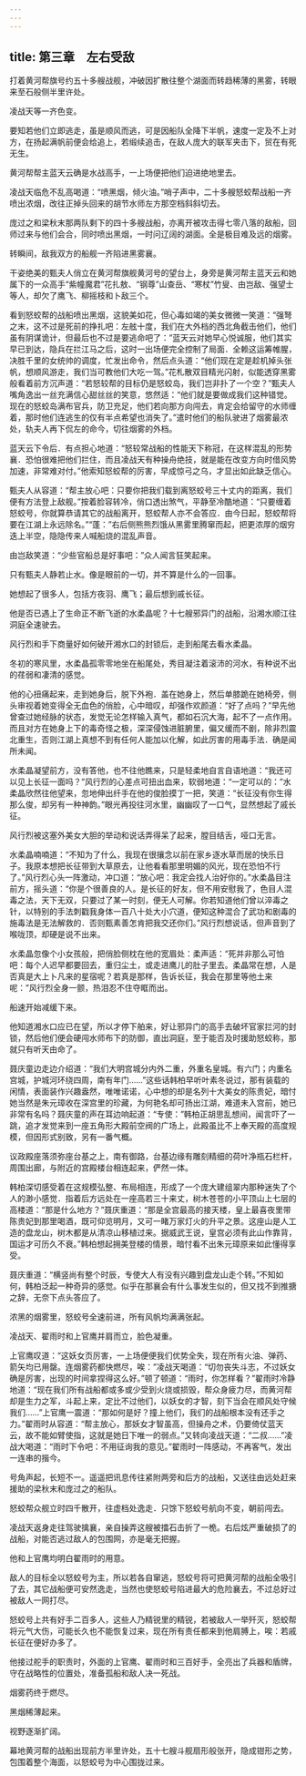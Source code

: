 ```yaml
---
---
---
```

title: 第三章　左右受敌
---



打着黄河帮旗号约五十多艘战舰，冲破因扩散往整个湖面而转趋稀薄的黑雾，转眼来至石般侧半里许处。

凌战天等一齐色变。

要知若他们立即逃走，虽是顺风而逃，可是因船队全降下半帆，速度一定及不上对方，在扬起满帆前便会给追上，若缎续追击，在敌人庞大的联军夹击下，贸在有死无生。

黄河帮帮主蓝天云确是水战高手，一上场便把他们迫进绝地里去。

凌战天临危不乱高喝道：“喷黑烟，倾火油。”哨子声中，二十多艘怒蛟帮战船一齐喷出浓烟，改往正掉头回来的胡节水师左方那空档斜斜切去。

庞过之和梁秋末那两队剩下的四十多艘战船，亦离开被攻击得七零八落的敌船，回师过来与他们会合，同时喷出黑烟，一时问辽阔的湖面。全是极目难及远的烟雾。

转瞬间，敌我双方的船舰一齐陷进黑雾襄。

干姿绝美的甄夫人俏立在黄河帮旗舰黄河号的望台上，身旁是黄河帮主蓝天云和她属下的一众高手“紫幢魔君”花扎敖、“钢尊”山查岳、“寒杖”竹叟、由岂敌、强望士等人，却欠了鹰飞、柳摇枝和卜敌三个。

看到怒蛟帮的战船喷出黑烟，这貌美如花，但心毒如竭的美女微微一笑道：“强弩之末，这不过是死前的挣扎吧：左舷十度，我们在大外档的西北角截击他们，他们虽有阴谋诡计，但最后也不过是要逃命吧了：”蓝天云对她早心悦诚服，他们其实早已到达，隐兵在拦江马之后，这时一出场便完全控制了局面．全赖这运筹帷腥，决胜千里的女统帅的调度，忙发出命令，然后点头道：“他们现在定是趁机掉头张帆，想顺风游走，我们当可教他们大吃一驾。”花札散双目精光闪射，似能透穿黑雾般看着前方沉声道：“若怒较帮的目标仍是怒蛟岛，我们岂非扑了一个空？”甄夫人嘴角逸出一丝充满信心甜丝丝的笑意，悠然适：“他们就是要做成我们这种错觉。现在的怒蛟岛满布官兵，防卫充足，他们若向那方向闯去，肯定会给留守的水师缠着，那时他们连逃生的仅有半点希望也消失了。”遣时他们的船队驶进了烟雾最浓处，轨夫人再下侃左的命今，切往烟雾的外档。

蓝天云下令后．有点担心地道：“怒较常战船的性能天下称冠，在这样混乱的形势襄．恐怕很难把他们拦住，而且凌战天有种操舟绝技，就是能在改变方向时借风势加速，非常难对付。”他索知怒蛟帮的厉害，早成惊弓之乌，才显出如此缺乏信心。

甄夫人从容道：“帮主放心吧：只要你把我们载到离怒蛟号三十丈内的距离，我们便有方法登上敌舰。”按着脸容转冷，俏口透出煞气，平静至冷酷地道：“只要缠着怒蛟号，你就算恭请其它的战船离开，怒蛟帮人亦不会答应．由今日起，怒蛟帮将要在江湖上永远除名。”“蓬：”右后侧熊熊烈饿从黑雾里腾窜而起，把更浓厚的烟穷迭上半空，隐隐传来人喊船烧的混乱声音。

由岂敌笑道：“少些官船总是好事吧：”众人闻言狂笑起来。

只有甄夫人静若止水。像是眼前的一切，并不算是什么的一回事。

她想起了很多人，包括方夜羽、鹰飞；最后想到戚长征。

他是否已遇上了生命正不断飞逝的水柔晶呢？十七艘邪异门的战船，沿湘水顺江往洞庭全速驶去。

风行烈和手下商量好如何破开湘水口的封锁后，走到船尾去看水柔晶。

冬初的寒风里，水柔晶孤零零地坐在船尾处，秀目凝注着滚沛的河水，有种说不出的荏弱和凄清的感觉。

他的心扭痛起来，走到她身后，脱下外袍．盖在她身上，然后单膝跪在她椅旁，侧头审视着她变得全无血色的俏脸，心中暗叹，却强作欢颜道：“好了点吗？”早先他曾查过她经脉的状态，发觉无论怎样输入真气，都如石沉大海，起不了一点作用。而且对方在她身上下的毒奇怪之极，深深侵蚀进脏腑里，偏又缓而不剧，除非烈震北重生，否则江湖上真想不到有任何人能加以化解，如此厉害的用毒手法．确是闻所未闻。

水柔晶凝望前方，没有答他，也不往他瞧来，只是轻柔地自言自语地道：“我还可以见上长征一面吗？”风行烈的心差点可扭出血来，软弱地道：“一定可以的：”水柔晶欣然往他望来，忽地伸出纤手在他的俊脸摸丁一把，笑道：“长征没有你生得那么俊，却另有一种神韵。”眼光再投往河水里，幽幽叹了一口气，显然想起了戚长征。

风行烈被这塞外美女大胆的举动和说话弄得呆了起来，膛目结舌，哑口无言。

水柔晶喃喃道：“不知为了什么，我现在很攘念以前在家乡逐水草而居的快乐日子。我原本想把长征带到大草原去，让他看看那里明媚的风光，现在恐怕不行了。”风行烈心头一阵激动，冲口道：“放心吧：我定会找人治好你的。”水柔晶目注前方，摇头道：“你是个很善良的人。是长征的好友，但不用安慰我了，色目人混毒之法，天下无双，只要过了某一时刻，便无人可解。你若知道他们曾以淬毒之针，以特别的手法刺戳我身体一百八十处大小穴道，便知这种混合了武功和剧毒的施毒法是无法解救的．否则甄素善怎肯把我交还你们。”风行烈想说话，但声音到了喉咙顶，却硬是说不出来。

水柔晶忽像个小女孩般，把俏脸侧枕在他的宽眉处：柔声适：“死并非那么可怕吧：每个人迟早都要回去，重归尘土，或走进鹰儿的肚子里去。柔晶常在想，人是否真是大上卜凡来的星宿呢？若真是那样，告诉长征，我会在那里等他土来呢：”风行烈全身一颤，热泪忍不住夺眶而出。

船速开始减缓下来。

他知道湘水口应已在望，所以才停下舶来，好让邪异门的高手去破坏官家拦河的封锁，然后他们便会硬闯水师布下的防御，直出洞庭，至于能否及时援助怒蛟称，那就只有听天由命了。

聂庆童边走边介绍道：“我们大明宫城分内外二重，外重名皇城。有六门；内重名宫城，护城河环绕四周，南有年门……”这些话韩柏早听叶素冬说过，那有装载的闲情，表面装作兴趣盎然，唯唯诺诺，心中想的却是名列十大美女的陈贵妃，暗忖她当然是朱元璋收在深宫里的珍藏，为何艳名却可扬出江湖，难道未入宫前，她已非常有名吗？聂庆童的声在耳边响起道：“专使：”韩柏正胡思乱想间，闻言吓了一跳，追才发觉来到一座五角形大殿前空阀的广场上，此殿虽比不上奉天殿的高度规模，但因形式别致，另有一番气概。

议政殿座落须弥座台基之上，南有御路，台基边缘有雕刻精细的荷叶净瓶石栏杆，周围出廊，与附近的宫殿楼台相连起来，俨然一体。

韩柏深切感受着在这规模弘整、布局相连，形成了一个庞大建组翠内那种迷失了个人的渺小感觉．指着后方远处在一座高若三十来丈，树木苍苍的小平顶山上七层的高楼道：“那是什么地方？”聂庆重道：“那是全宫最高的接天楼，皇上最喜夜里带陈贵妃到那里喝酒，既可仰览明月，又可一睹万家灯火的升平之景。这座山是人工造的盘龙山，树木都是从清凉山移植过来。据威武王说，皇宫必须有此山作靠背，国运才可历久不衰。”韩柏想起拥美登楼的情景，暗忖看不出朱元璋原来如此懂得享受。

聂庆重道：“横竖尚有整个时辰，专使大人有没有兴趣到盘龙山走个转。”不知如何，韩柏泛起一种奇异的感觉。似乎在那襄会有什么事发生似的，但又找不到推搪之辞，无奈下点头答应了。

浓黑的烟雾里，怒蛟号全速前进，所有风帆均满满张起。

凌战天、翟雨时和上官鹰并肩而立，脸色凝重。

上官鹰叹道：“这妖女页厉害，一上场便便我们优势全失，现在所有火油、弹药、箭矢均已用罄。连烟雾药都快燃尽，唉：”凌战天喝道：“切勿丧失斗志，不过妖女确是厉害，出现的时间拿捏得这么好。”顿了顿道：“雨时，你怎样看？”翟雨时冷静地道：“现在我们所有战船都或多或少受到火烧或损毁，帮众身疲力尽，而黄河帮却是生力之军，斗起上来，定比不过他们，以妖女的才智，刻下当会在顺风处守候我们……”上官鹰一震道：“那如何是好？撞上他们，我们的战船根本没有还手之力。”翟雨时从容道：“帮主放心，那妖女才智虽高，但操舟之术，仍要倚仗蓝天云，故不能如臂使指，这就是她日下唯一的弱点。”又转向凌战天道：“二叔……”凌战大喝道：“雨时下令吧：不用征询我的意见。”翟雨时一阵感动，不再客气，发出一连串的揩今。

号角声起，长短不一。遥遥把讯息传往紧附两旁和后方的战船，又送往由远处赶来援助的梁秋末和庞过之的船队。

怒蛟帮众舰立时四千散开，往虚档处逸走．只馀下怒蛟号航向不变，朝前闯去。

凌战天返身走往驾驶擒襄，亲自操弄这艘被擂石击折了一桅。右后炫严重破损了的战船，对能否逃过敌人的包围网，亦是毫无把握。

他和上官鹰均明白翟雨时的用意。

敌人的目标全以怒蛟号为主，所以若各自窜逃，怒蛟号将可把黄河帮的战船全吸引了去，其它战船便可安然逸走，当然也使怒蛟号陷进最大的危险襄去，不过总好过被敌人一网打尽。

怒蛟号上共有好手二百多人，这些人乃精锐里的精锐，若被敌人一举歼灭，怒蛟帮将元气大伤，可能长久也不能恢复过来，现在所有责任都来到他肩膊上，唉：若戚长征在便好办多了。

他接过舵手的职责时，外面的上官鹰、翟雨时和三百好手，全亮出了兵器和盾牌，守在战略性的位置处，准备孤船和敌人决一死战。

烟雾药终于燃尽。

黑烟稀薄起来。

视野逐渐扩阔。

幕地黄河帮的战船出现前方半里许处，五十七艘斗舰扇形般张开，隐成钳形之势，包围着整个海面，以怒蛟号为中心围拢过来。